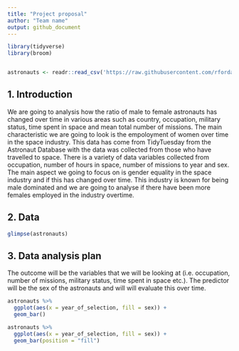 ```yaml
---
title: "Project proposal"
author: "Team name"
output: github_document
---
```


```r
library(tidyverse)
library(broom)


astronauts <- readr::read_csv('https://raw.githubusercontent.com/rfordatascience/tidytuesday/master/data/2020/2020-07-14/astronauts.csv')

```

## 1. Introduction
We are going to analysis how the ratio of male to female astronauts has changed over time in various areas such as country, occupation, military status, time spent in space and mean total number of missions. The main characteristic we are going to look is the empoloyment of women over time in the space industry. 
This data has come from TidyTuesday from the Astronaut Database with the data was collected from those who have travelled to space. There is a variety of data variables collected from occupation, number of hours in space, number of missions to year and sex. 
The main aspect we going to focus on is gender equality in  the space industry and if this has changed over time. This industry is known for being male dominated and we are going to analyse if there have been more females employed in the industry overtime. 



## 2. Data
```r
glimpse(astronauts)
```


## 3. Data analysis plan

The outcome will be the variables that we will be looking at (i.e. occupation, number of missions, military status, time spent in space etc.). The predictor will be the sex of the astronauts and will will evaluate this over time. 

```r
astronauts %>%
  ggplot(aes(x = year_of_selection, fill = sex)) + 
  geom_bar()

astronauts %>%
  ggplot(aes(x = year_of_selection, fill = sex)) + 
  geom_bar(position = "fill")


```


